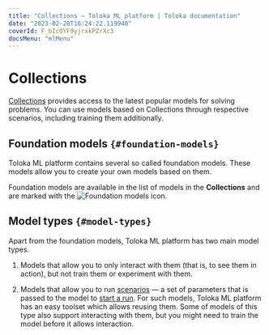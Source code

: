 ```yaml
---
title: "Collections — Toloka ML platform | Toloka documentation"
date: "2023-02-20T16:24:22.119940"
coverId: F_bIcOYF9yjrxkPZrXc3
docsMenu: "mlMenu"
---
```



# Collections

[Collections](https://tolokamodels.tech/models/podium) provides access to the latest popular models for solving problems. You can use models based on Collections through respective scenarios, including training them additionally.

## Foundation models `{#foundation-models}`

Toloka ML platform contains several so called foundation models. These models allow you to create your own models based on them.

Foundation models are available in the list of models in the **Collections** and are marked with the <img src="https://tlkfrontprod.azureedge.net/portal-production/static/uploaded/images/1677056128215/1677056128215_original_svg.svg" alt="Foundation models" /> icon.

## Model types `{#model-types}`

Apart from the foundation models, Toloka ML platform has two main model types.

1. Models that allow you to only interact with them (that is, to see them in action), but not train them or experiment with them.

1. Models that allow you to run [scenarios](/docs/toloka-ml/models/scenarios) — a set of parameters that is passed to the model to [start a run](/docs/toloka-ml/tracking/runs). For such models, Toloka ML platform has an easy toolset which allows reusing them. Some of models of this type also support interacting with them, but you might need to train the model before it allows interaction.

<ModelActions/>

